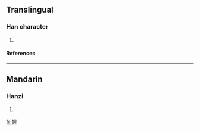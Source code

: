 ==Translingual==
===Han character===
{{Han char|rn=38|rad=女|as=09|sn=12|four=|canj=女尸一土 (VSMG), X女尸一土 (XVSMG)}}
# {{defn|Han|sort=女09}}
====References====
{{Han ref|kx=0266.240|dkj=06485|dj=0533.280|hdz=21069.110|uh=5A89|ud=23177}}

----
==Mandarin==
===Hanzi===
{{cmn-hanzi|pin=[[wū]] (wu1)|wg=wu<sup>1</sup>}}
# {{defn|Mandarin}}

[[fr:媉]]